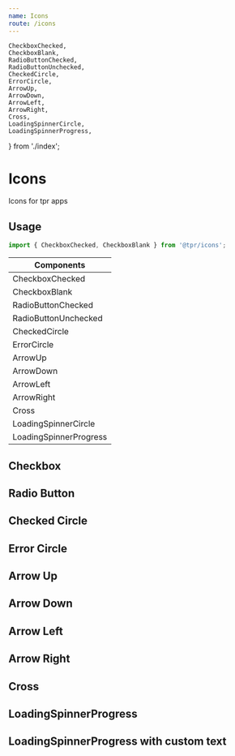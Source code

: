 ```yaml
---
name: Icons
route: /icons
---
```


	CheckboxChecked,
	CheckboxBlank,
	RadioButtonChecked,
	RadioButtonUnchecked,
	CheckedCircle,
	ErrorCircle,
	ArrowUp,
	ArrowDown,
	ArrowLeft,
	ArrowRight,
	Cross,
	LoadingSpinnerCircle,
	LoadingSpinnerProgress,
} from './index';

# Icons

Icons for tpr apps

## Usage

```js
import { CheckboxChecked, CheckboxBlank } from '@tpr/icons';
```

| Components             |
| ---------------------- |
| CheckboxChecked        |
| CheckboxBlank          |
| RadioButtonChecked     |
| RadioButtonUnchecked   |
| CheckedCircle          |
| ErrorCircle            |
| ArrowUp                |
| ArrowDown              |
| ArrowLeft              |
| ArrowRight             |
| Cross                  |
| LoadingSpinnerCircle   |
| LoadingSpinnerProgress |

## Checkbox

<Playground>
	<CheckboxChecked />
	<CheckboxBlank />
</Playground>

## Radio Button

<Playground>
	<RadioButtonChecked />
	<RadioButtonUnchecked />
</Playground>

## Checked Circle

<Playground>
	<CheckedCircle fill="#1e7e34" />
</Playground>

## Error Circle

<Playground>
	<ErrorCircle fill="#a91717" />
</Playground>

## Arrow Up

<Playground>
	<ArrowUp />
</Playground>

## Arrow Down

<Playground>
	<ArrowDown />
</Playground>

## Arrow Left

<Playground>
	<ArrowLeft />
</Playground>

## Arrow Right

<Playground>
	<ArrowRight />
</Playground>

## Cross

<Playground>
	<Cross />
</Playground>

## LoadingSpinnerProgress

<Playground>
	<LoadingSpinnerProgress />
</Playground>

## LoadingSpinnerProgress with custom text

<Playground>
	<LoadingSpinnerProgress text="Please wait while the app is loading ..." />
</Playground>
